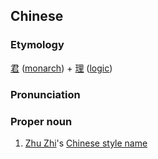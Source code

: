 ==Chinese==
{{zh-forms}}

===Etymology===
[[君]] ([[monarch]]) + [[理]] ([[logic]])

===Pronunciation===
{{zh-pron
|m=Jūnlǐ
|cat=pn
}}

===Proper noun===
{{zh-proper noun}}

# [[w:Zhu Zhi|Zhu Zhi]]'s [[w:Chinese style name|Chinese style name]]